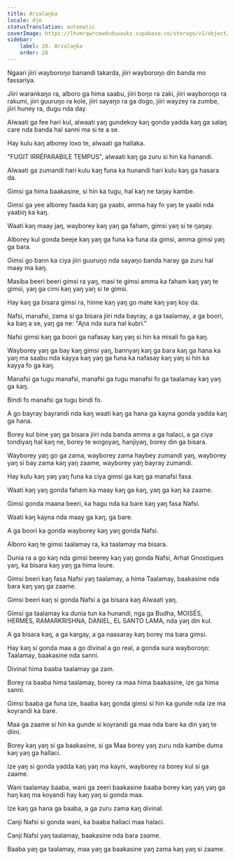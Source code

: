 ```yaml
---
title: Arzalaŋka
locale: dje
statusTranslation: automatic
coverImage: https://lhvmrqwrcowdvduuaukz.supabase.co/storage/v1/object/public/strapi-uploads/small_cover-educacion-fundamental.webp-2d51a7828a2b1309555be27f7e2a61a0.webp
sidebar:
    label: 28. Arzalaŋka
    order: 28
---
```

Ngaari jiiri wayboroŋo banandi takarda, jiiri wayboroŋo din banda mo fassariya.

Jiiri warankaŋo ra, alboro ga hima saabu, jiiri boŋo ra zaki, jiiri wayboroŋo ra rakumi, jiiri guuruŋo ra kole, jiiri sayaŋo ra ga dogo, jiiri wayzey ra zumbe, jiiri huney ra, dugu nda day.

Alwaati ga fee hari kul, alwaati yaŋ gundekoy kaŋ gonda yadda kaŋ ga salaŋ care nda banda hal sanni ma si te a se.

Hay kulu kaŋ alborey loxo te, alwaati ga hallaka.

"FUGIT IRRÉPARABILE TEMPUS", alwaati kaŋ ga zuru si hin ka hanandi.

Alwaati ga zumandi hari kulu kaŋ funa ka hunandi hari kulu kaŋ ga hasara da.

Gimsi ga hima baakasine, si hin ka tugu, hal kaŋ ne taŋay kambe.

Gimsi ga yee alborey faada kaŋ ga yaabi, amma hay fo yaŋ te yaabi nda yaabiŋ ka kaŋ.

Waati kaŋ maay jaŋ, wayborey kaŋ yaŋ ga faham, gimsi yaŋ si te ŋaŋay.

Alborey kul gonda beeje kaŋ yaŋ ga funa ka funa da gimsi, amma gimsi yaŋ ga bara.

Gimsi go bann ka ciya jiiri guuruŋo nda sayaŋo banda haray ga zuru hal maay ma kaŋ.

Masiba beeri beeri gimsi ra yaŋ, masi te gimsi amma ka faham kaŋ yaŋ te gimsi, yaŋ ga cimi kaŋ yaŋ yaŋ si te gimsi.

Hay kaŋ ga bisara gimsi ra, hinne kaŋ yaŋ go mate kaŋ yaŋ koy da.

Nafsi, manafsi, zama si ga bisara jiiri nda bayray, a ga taalamay, a ga boori, ka baŋ a se, yaŋ ga ne: "Aɲa nda sura hal kubri."

Nafsi gimsi kaŋ ga boori ga nafasay kaŋ yaŋ si hin ka misali fo ga kaŋ.

Wayborey yaŋ ga bay kaŋ gimsi yaŋ, bannyaŋ kaŋ ga bara kaŋ ga hana ka yaŋ ma saabu nda kayya kaŋ yaŋ ga funa ka nafasay kaŋ yaŋ si hin ka kayya fo ga kaŋ.

Manafsi ga tugu manafsi, manafsi ga tugu manafsi fo ga taalamay kaŋ yaŋ ga kaŋ.

Bindi fo manafsi ga tugu bindi fo.

A go bayray bayrandi nda kaŋ waati kaŋ ga hana ga kayna gonda yadda kaŋ ga hana.

Borey kul bine yaŋ ga bisara jiiri nda banda amma a ga halaci, a ga ciya tondiyaŋ hal kaŋ ne, borey te wogoyaŋ, hanjiyaŋ, borey din ga bisara.

Wayborey yaŋ go ga zama, wayborey zama haybey zumandi yaŋ, wayborey yaŋ si bay zama kaŋ yaŋ zaame, wayborey yaŋ bayray zumandi.

Hay kulu kaŋ yaŋ yaŋ funa ka ciya gimsi ga kaŋ ga manafsi fasa.

Waati kaŋ yaŋ gonda faham ka maay kaŋ ga kaŋ, yaŋ ga kaŋ ka zaame.

Gimsi gonda maana beeri, ka hagu nda ka bare kaŋ yaŋ fasa Nafsi.

Waati kaŋ kayna nda maay ga kaŋ, ga bare.

A ga boori ka gonda wayborey kaŋ yaŋ gonda Nafsi.

Alboro kaŋ te gimsi taalamay ra, ka taalamay ma bisara.

Dunia ra a go kaŋ nda gimsi beerey kaŋ yaŋ gonda Nafsi, Arhat Gnostiques yaŋ, ka bisara kaŋ yaŋ ga hima loure.

Gimsi beeri kaŋ fasa Nafsi yaŋ taalamay, a hima Taalamay, baakasine nda bara kaŋ yaŋ ga zaame.

Gimsi beeri kaŋ si gonda Nafsi a ga bisara kaŋ Alwaati yaŋ.

Gimsi ga taalamay ka dunia tun ka hunandi, nga ga Budha, MOISÉS, HERMES, RAMARKRISHNA, DANIEL, EL SANTO LAMA, nda yaŋ din kul.

A ga bisara kaŋ, a ga kargay, a ga naasaray kaŋ borey ma bara gimsi.

Hay kaŋ si gonda maa a go divinal a go real, a gonda sura wayboroŋo: Taalamay, baakasine nda sanni.

Divinal hima baaba taalamay ga zam.

Borey ra baaba hima taalamay, borey ra maa hima baakasine, ize ga hima sanni.

Gimsi baaba ga funa ize, baaba kaŋ gonda gimsi si hin ka gunde nda ize ma koyrandi ka bare.

Maa ga zaame si hin ka gunde si koyrandi ga maa nda bare ka din yaŋ te diini.

Borey kaŋ yaŋ si ga baakasine, si ga Maa borey yaŋ zuru nda kambe duma kaŋ yaŋ ga hallaci.

Ize yaŋ si gonda yadda kaŋ yaŋ ma kayni, wayborey ra borey kul si ga zaame.

Wani taalamay baaba, wani ga zeeri baakasine baaba borey kaŋ yaŋ yaŋ ga haŋ kaŋ ma koyandi hay kaŋ yaŋ si gonda maa.

Ize kaŋ ga hana ga baaba, a ga zuru zama kaŋ divinal.

Canji Nafsi si gonda wani, ka baaba haliaci maa halaci.

Canji Nafsi yaŋ taalamay, baakasine nda bara zaame.

Baaba yaŋ ga taalamay, maa yaŋ ga baakasine yaŋ zama kaŋ yaŋ si zaame.
